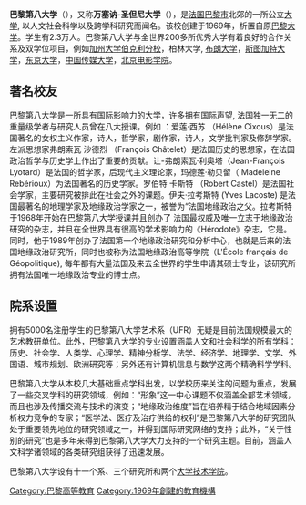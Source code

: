 {{multiple issues|
{{roughtranslation|time=2016-12-05T05:49:46+00:00}}
{{expand english|time=2016-12-05T05:49:46+00:00}}
{{dead end|time=2016-12-05T05:50:38+00:00}}
}}

{{Infobox university
|name = 巴黎第八大学
|native_name = {{lang|fr|Université Paris-VIII}}
|image = [[File:Paris_VIII.svg|File:Paris VIII.svg]]
|caption =
|latin_name = 
|motto = 
| zhmotto    = 
|established = 1969年
|closed      =
|re-established =
|anniversary =
|type        = [[公立|公立]]
|president   = 
|calendar = 學期制
|secretary   =
|endowment = 
|staff = 285 
|faculty   = 
|students      = 11 701
|undergrad     = 
|postgrad      = 
|location    = {{FRA}}[[巴黎|巴黎]]
|campus      = 市区
|colors      = 
|nickname = 
|affiliations = [[巴黎卢米埃尔大学|巴黎卢米埃尔大学]]
|athletics     = 
|conference    = 
|zip         =
|telephone   =
|website     = {{URL|http://www.univ-paris8.fr}}
|logo        =
|footnotes   =
}}

'''巴黎第八大学'''（{{lang-fr|Université Paris VIII}}），又称'''万塞讷-圣但尼大学'''（{{lang|fr|Université Vincennes à Saint-Denis}}），是[[法国|法国]][[巴黎市|巴黎市]]北郊的一所公立[[大学|大学]], 以人文社会科学以及跨学科研究而闻名。该校创建于1969年，析置自原[[巴黎大学|巴黎大学]]。学生有2.3万人。巴黎第八大学与全世界200多所优秀大学有着良好的合作关系及双学位项目，例如[[加利福尼亞大學柏克萊分校|加州大学伯克利分校]]，柏林大学, [[布朗大学|布朗大学]]，[[斯图加特大学|斯图加特大学]]，[[东京大学|东京大学]]，[[中国传媒大学|中国传媒大学]]，[[北京电影学院|北京电影学院]]。

== 著名校友 ==
巴黎第八大学是一所具有国际影响力的大学，许多拥有国际声望, 法国独一无二的重量级学者与研究人员曾在八大授课，例如 ：爱莲·西苏 （Hélène Cixous）是法国著名的女权主义作家，诗人，哲学家，剧作家，诗人，文学批判家及修辞学家。左派思想家弗朗索瓦 沙德烈 （François Châtelet）是法国历史的思想家，在法国政治哲学与历史学上作出了重要的贡献。让-弗朗索瓦·利奥塔（Jean-François Lyotard）是法国的哲学家，后现代主义理论家，玛德莲·勒贝留（ Madeleine Rebérioux）为法国著名的历史学家。罗伯特 卡斯特 （Robert Castel）是法国社会学家，主要研究被排此在社会之外的课题。伊夫·拉考斯特 (Yves Lacoste) 是法国最著名的地理学家及地缘政治学家之一，被誉为“法国地缘政治之父。拉考斯特于1968年开始在巴黎第八大学授课并且创办了 法国最权威及唯一立志于地缘政治研究的杂志，并且在全世界具有很高的学术影响力的《Hérodote》杂志，它是。同时，他于1989年创办了法国第一个地缘政治研究和分析中心，也就是后来的法国地缘政治研究所，同时也被称为法国地缘政治高等学院（L'École français de Géopolitique), 每年都有大量法国及来去全世界的学生申请其硕士专业，该研究所拥有法国唯一地缘政治专业的博士点。

== 院系设置 ==
拥有5000名注册学生的巴黎第八大学艺术系（UFR）无疑是目前法国规模最大的艺术教研单位。此外，巴黎第八大学的专业设置涵盖人文和社会科学的所有学科：历史、社会学、人类学、心理学、精神分析学、法学、经济学、地理学、文学、外国语、城市规划、欧洲研究等；另外还有计算机信息与数学这两个精确科学学科。

巴黎第八大学从本校几大基础重点学科出发，以学校历来关注的问题为重点，发展了一些交叉学科的研究领域，例如：“形象”这一中心课题不仅涵盖全部艺术领域，而且也涉及传播交流与技术的演变；“地缘政治维度”旨在培养精于结合地域因素分析权力竞争的专家；“医学法、医疗及治疗供给的权利”是巴黎第八大学的研究团队处于重要领先地位的研究领域之一，并得到国际研究网络的支持；此外，“关于性别的研究”也是多年来得到巴黎第八大学大力支持的一个研究主题。目前，涵盖人文科学诸领域的各类研究组获得了迅速发展。

巴黎第八大学设有十一个系、三个研究所和两个[[大学技术学院|大学技术学院]]。

{{巴黎大学公署}}
{{法国公立科学、文化和专业机构}}
{{Authority control}}
[[Category:巴黎高等教育|Category:巴黎高等教育]]
[[Category:1969年創建的教育機構|Category:1969年創建的教育機構]]